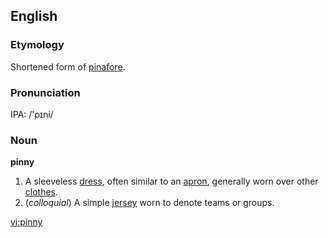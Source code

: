 ==English==

===Etymology===
Shortened form of [[pinafore]].

===Pronunciation===
IPA: /'pɪni/

===Noun===
'''pinny'''

# A sleeveless [[dress]], often similar to an [[apron]], generally worn over other [[clothes]].
# (''colloquial'') A simple [[jersey]] worn to denote teams or groups.

[[vi:pinny]]